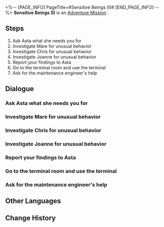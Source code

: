<%-- [PAGE_INFO]
PageTitle=#Sensitive Beings (I)#
[END_PAGE_INFO] --%>
{{Stub|Dialogue, characters, and location(s)}}
{{Mission Infobox
|id            = 2000301
|title         = 
|image         = Mission Sensitive Beings (I).png
|type          = Adventure
|event_name    = 
|chapter       = 
|requirements  = 
* [[Adventure Mission]] ''[[Road to Revival]]'' completed
* [[Trailblaze Mission]] ''[[Long Wait for the Blade's Edge]]'' completed
* Reach [[Trailblaze Level]] 11
|summary       = The Curio "Crackup Conch" was infected by the memetic virus, spreading anti-motivational quotes in the space station. Asta wanted your help to investigate the source of this virus.
Upon checking Mare's browsing history, you discovered that she was merely an innocent cat lover.
|characters    = <!--characters that appear in this mission-->
|startLocation = <!--location as it intially appears on the mission screen-->
|world         = <!--i.e. Penacony-->
|area          = <!--i.e. A Child's Dream-->
|prev          = 
|next          = Sensitive Beings (I)
|exp           = 
|credits       = 
|stellarJade   = 
|other         = 
}}
'''Sensitive Beings (I)''' is an [[Adventure Mission]]<!--in [world]-->.

==Steps==
# Ask Asta what she needs you for
# Investigate Mare for unusual behavior
# Investigate Chris for unusual behavior
# Investigate Joanne for unusual behavior
# Report your findings to Asta
# Go to the terminal room and use the terminal
# Ask for the maintenance engineer's help

<!--
==Gameplay Notes==

--><!--
==Trial Character==

-->
==Dialogue==
{{Stub Dialogue}}
===Ask Asta what she needs you for===
{{Mission Description|type=adventure|location=<!--to be added-->|The Curio "Crackup Conch" is infected by the memetic virus, spreading anti-motivational quotes in the space station. Asta wants your help to investigate the source of this virus.<br />Which of the three suspects caused this drama?}}
{{Dialogue Start}}
:{{tx}}
{{Dialogue End}}

===Investigate Mare for unusual behavior===
{{Mission Description|type=adventure|location=<!--to be added-->|update|The Curio "Crackup Conch" is infected by the memetic virus, spreading anti-motivational quotes in the space station. Asta wants your help to investigate the source of this virus.<br />Which of the three suspects caused this drama?}}
{{Dialogue Start}}
:{{tx}}
{{Dialogue End}}

===Investigate Chris for unusual behavior===
{{Mission Description|type=adventure|location=<!--to be added-->|update|The Curio "Crackup Conch" is infected by the memetic virus, spreading anti-motivational quotes in the space station. Asta wants your help to investigate the source of this virus.<br />Which of the three suspects caused this drama?}}
{{Dialogue Start}}
:{{tx}}
{{Dialogue End}}

===Investigate Joanne for unusual behavior===
{{Mission Description|type=adventure|location=<!--to be added-->|update|The Curio "Crackup Conch" is infected by the memetic virus, spreading anti-motivational quotes in the space station. Asta wants your help to investigate the source of this virus.<br />Which of the three suspects caused this drama?}}
{{Dialogue Start}}
:{{tx}}
{{Dialogue End}}

===Report your findings to Asta===
{{Mission Description|type=adventure|location=<!--to be added-->|update|After investigating the three suspects, you make note of their unusual behavior in your mind and return to Asta. But looking back, you can't help but wonder if you can confirm who is the infected one.}}
{{Dialogue Start}}
:{{tx}}
{{Dialogue End}}

===Go to the terminal room and use the terminal===
{{Mission Description|type=adventure|location=<!--to be added-->|update|Based on your findings, neither Asta nor you can tell who is infected. Asta has no choice but to grant you temporary permission to access the terminal, which stores the browsing data of everyone in the space station...}}
{{Dialogue Start}}
:{{tx}}
{{Dialogue End}}

===Ask for the maintenance engineer's help===
{{Mission Description|type=adventure|location=<!--to be added-->|update|The terminal keeps reporting errors, as if it's laughing at you. Thankfully, Asta has asked a maintenance engineer to guard the terminal room. It's time to ask for his help.}}
{{Dialogue Start}}
:{{tx}}
{{Dialogue End}}

==Other Languages==
{{Other Languages
|en   = Sensitive Beings (I)
|zhs  = 人非草木•其一
|zht  = 人非草木•其一
|ja   = 人非木石・その1
|ko   = 인간은 감정의 동물•1
|es   = Seres sensibles: parte I
|fr   = Êtres sensibles (I)
|ru   = У людей есть чувства I
|th   = มนุษย์ก็มีหัวจิตหัวใจ 1
|vi   = Người Không Phải Cây Cỏ-1
|de   = Empfindsame Wesen (Teil 1)
|id   = Makhluk Berperasaan (I)
|pt   = Seres Sensitivos (I)
}}

==Change History==
{{Change History|1.0}}
